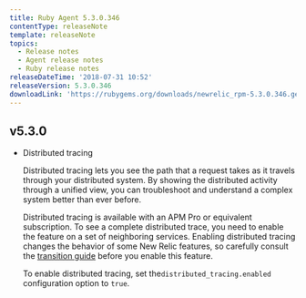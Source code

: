 ```yaml
---
title: Ruby Agent 5.3.0.346
contentType: releaseNote
template: releaseNote
topics:
  - Release notes
  - Agent release notes
  - Ruby release notes
releaseDateTime: '2018-07-31 10:52'
releaseVersion: 5.3.0.346
downloadLink: 'https://rubygems.org/downloads/newrelic_rpm-5.3.0.346.gem'
---
```


## v5.3.0

* Distributed tracing

  Distributed tracing lets you see the path that a request takes as it travels through your distributed system. By showing the distributed activity through a unified view, you can troubleshoot and understand a complex system better than ever before.

  Distributed tracing is available with an APM Pro or equivalent subscription. To see a complete distributed trace, you need to enable the feature on a set of neighboring services. Enabling distributed tracing changes the behavior of some New Relic features, so carefully consult the [transition guide](https://docs.newrelic.com/docs/transition-guide-distributed-tracing) before you enable this feature.

  To enable distributed tracing, set the`distributed_tracing.enabled` configuration option to `true`.
